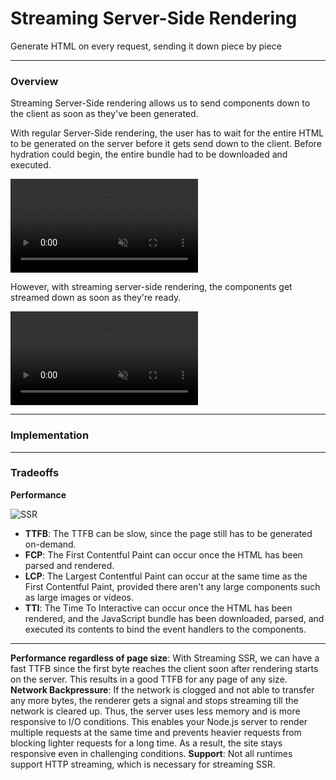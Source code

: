 
# Streaming Server-Side Rendering

Generate HTML on every request, sending it down piece by piece

---

### Overview

Streaming Server-Side rendering allows us to send components down to the client as soon as they've been generated.

With regular Server-Side rendering, the user has to wait for the entire HTML to be generated on the server before it gets send down to the client. Before hydration could begin, the entire bundle had to be downloaded and executed.

<video
  src="https://res.cloudinary.com/dq8xfyhu4/video/upload/v1653964487/FM%20Workshop/rendering-patterns/streaming-ssr/Screen_Recording_2022-05-30_at_9.33.22_PM_zmfqd2.mov"
  loop
  muted
  controls
/>

However, with streaming server-side rendering, the components get streamed down as soon as they're ready.

<video
  src="https://res.cloudinary.com/dq8xfyhu4/video/upload/v1653964487/FM%20Workshop/rendering-patterns/streaming-ssr/Screen_Recording_2022-05-30_at_9.34.14_PM_spzmu3.mov"
  loop
  muted
  controls
/>

---

### Implementation

---

### Tradeoffs

<Callout type="info">
  <b>Performance</b>

![SSR](/rendering-patterns/streaming-ssr/1.png)

- **TTFB**: The TTFB can be slow, since the page still has to be generated on-demand.
- **FCP**: The First Contentful Paint can occur once the HTML has been parsed and rendered.
- **LCP**: The Largest Contentful Paint can occur at the same time as the First Contentful Paint, provided there aren't any large components such as large images or videos.
- **TTI**: The Time To Interactive can occur once the HTML has been rendered, and the JavaScript bundle has been downloaded, parsed, and executed its contents to bind the event handlers to the components.

</Callout>

---

<Callout type="green">
  <b>Performance regardless of page size</b>: With Streaming SSR, we can have a
  fast TTFB since the first byte reaches the client soon after rendering starts
  on the server. This results in a good TTFB for any page of any size.
</Callout>

<Callout type="green">
  <b>Network Backpressure</b>: If the network is clogged and not able to
  transfer any more bytes, the renderer gets a signal and stops streaming till
  the network is cleared up. Thus, the server uses less memory and is more
  responsive to I/O conditions. This enables your Node.js server to render
  multiple requests at the same time and prevents heavier requests from blocking
  lighter requests for a long time. As a result, the site stays responsive even
  in challenging conditions.
</Callout>

<Callout type="warning">
  <b>Support</b>: Not all runtimes support HTTP streaming, which is necessary
  for streaming SSR.
</Callout>
